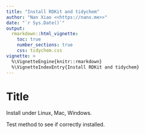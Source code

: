 ```yaml
---
title: "Install RDKit and tidychem"
author: "Nan Xiao <<https://nanx.me>>"
date: "`r Sys.Date()`"
output:
  rmarkdown::html_vignette:
    toc: true
    number_sections: true
    css: tidychem.css
vignette: >
  %\VignetteEngine{knitr::rmarkdown}
  %\VignetteIndexEntry{Install RDKit and tidychem}
---
```


# Title

Install under Linux, Mac, Windows.

Test method to see if correctly installed.
